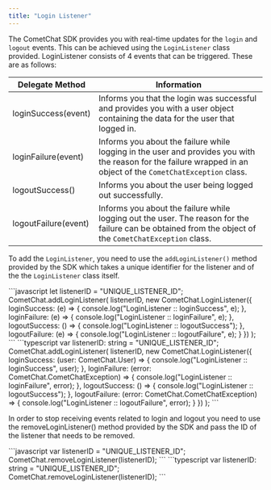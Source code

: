 ```yaml
---
title: "Login Listener"
---
```




The CometChat SDK provides you with real-time updates for the `login` and `logout` events. This can be achieved using the `LoginListener` class provided. LoginListener consists of 4 events that can be triggered. These are as follows:

| Delegate Method      | Information                                                                                                                                                      |
| -------------------- | ---------------------------------------------------------------------------------------------------------------------------------------------------------------- |
| loginSuccess(event)  | Informs you that the login was successful and provides you with a user object containing the data for the user that logged in.                                   |
| loginFailure(event)  | Informs you about the failure while logging in the user and provides you with the reason for the failure wrapped in an object of the `CometChatException` class. |
| logoutSuccess()      | Informs you about the user being logged out successfully.                                                                                                        |
| logoutFailure(event) | Informs you about the failure while logging out the user. The reason for the failure can be obtained from the object of the `CometChatException` class.          |

To add the `LoginListener`, you need to use the `addLoginListener()` method provided by the SDK which takes a unique identifier for the listener and of the the `LoginListener` class itself.

<Tabs>
<Tab title="JavaScript">
```javascript
let listenerID = "UNIQUE_LISTENER_ID";
CometChat.addLoginListener(
  listenerID,
  new CometChat.LoginListener({
      loginSuccess: (e) => {
          console.log("LoginListener :: loginSuccess", e);
      },
      loginFailure: (e) => {
          console.log("LoginListener :: loginFailure", e);
      },
      logoutSuccess: () => {
          console.log("LoginListener :: logoutSuccess");
      },
      logoutFailure: (e) => {
          console.log("LoginListener :: logoutFailure", e);
      }
  })
);
```

</Tab>

<Tab title="TypeScript">
```typescript
var listenerID: string = "UNIQUE_LISTENER_ID";
CometChat.addLoginListener(
  listenerID,
  new CometChat.LoginListener({
      loginSuccess: (user: CometChat.User) => {
          console.log("LoginListener :: loginSuccess", user);
      },
      loginFailure: (error: CometChat.CometChatException) => {
          console.log("LoginListener :: loginFailure", error);
      },
      logoutSuccess: () => {
          console.log("LoginListener :: logoutSuccess");
      },
      logoutFailure: (error: CometChat.CometChatException) => {
          console.log("LoginListener :: logoutFailure", error);
      }
  })
);
```

</Tab>

</Tabs>

In order to stop receiving events related to login and logout you need to use the removeLoginListener() method provided by the SDK and pass the ID of the listener that needs to be removed.

<Tabs>
<Tab title="JavaScript">
```javascript
var listenerID = "UNIQUE_LISTENER_ID";
CometChat.removeLoginListener(listenerID);
```

</Tab>

<Tab title="TypeScript">
```typescript
var listenerID: string = "UNIQUE_LISTENER_ID";
CometChat.removeLoginListener(listenerID);
```

</Tab>

</Tabs>
